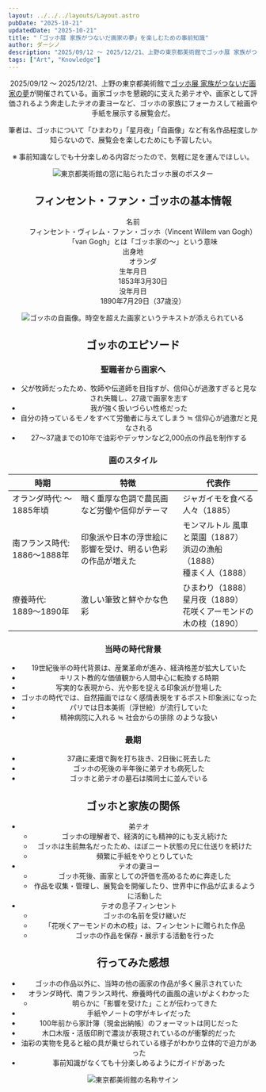 ```yaml
---
layout: ../../../layouts/Layout.astro
pubDate: "2025-10-21"
updatedDate: "2025-10-21"
title: "「ゴッホ展 家族がつないだ画家の夢」を楽しむための事前知識"
author: ダーシノ
description: "2025/09/12 〜 2025/12/21、上野の東京都美術館でゴッホ展 家族がつないだ画家の夢が開催されている。画家ゴッホを懇親的に支えた弟テオや、画家として評価されるよう奔走したテオの妻ヨーなど、ゴッホの家族にフォーカスして絵画や手紙を展示する展覧会だ。筆者は、ゴッホについて「ひまわり」「星月夜」「自画像」など有名作品程度しか知らないので、展覧会を楽しむためにも予習したい。"
tags: ["Art", "Knowledge"]
---
```



<Header {...frontmatter} />

2025/09/12 〜 2025/12/21、上野の東京都美術館で[ゴッホ展 家族がつないだ画家の夢](https://www.tobikan.jp/exhibition/2025_vangogh.html)が開催されている。画家ゴッホを懇親的に支えた弟テオや、画家として評価されるよう奔走したテオの妻ヨーなど、ゴッホの家族にフォーカスして絵画や手紙を展示する展覧会だ。

筆者は、ゴッホについて「ひまわり」「星月夜」「自画像」など有名作品程度しか知らないので、展覧会を楽しむためにも予習したい。

※ 事前知識なしでも十分楽しめる内容だったので、気軽に足を運んでほしい。

![東京都美術館の窓に貼られたゴッホ展のポスター](./_title.png)


## フィンセント・ファン・ゴッホの基本情報

<dl>
  <dt>名前</dt>
  <dd>
    フィンセント・ヴィレム・ファン・ゴッホ（Vincent Willem van Gogh）  
    「van Gogh」とは「ゴッホ家の〜」という意味
  </dd>

  <dt>出身地</dt>
  <dd>オランダ</dd>

  <dt>生年月日</dt>
  <dd>1853年3月30日</dd>

  <dt>没年月日</dt>
  <dd>1890年7月29日（37歳没）</dd>
</dl>

![ゴッホの自画像。時空を超えた画家というテキストが添えられている](./_gogh.png)


## ゴッホのエピソード

### 聖職者から画家へ
- 父が牧師だったため、牧師や伝道師を目指すが、信仰心が過激すぎると見なされ失職し、27歳で画家を志す
- 我が強く扱いづらい性格だった
- 自分の持っているモノをすべて労働者に与えてしまう ≒ 信仰心が過激だと見なされる
- 27〜37歳までの10年で油彩やデッサンなど2,000点の作品を制作する

### 画のスタイル

|時期|特徴|代表作|
|---|---|---|
|オランダ時代: 〜1885年頃|暗く重厚な色調で農民画など労働や信仰がテーマ|ジャガイモを食べる人々（1885）|
|南フランス時代: 1886〜1888年|印象派や日本の浮世絵に影響を受け、明るい色彩の作品が増えた|モンマルトル 風車と菜園（1887）<br />浜辺の漁船（1888）<br />種まく人（1888）|
|療養時代: 1889〜1890年|激しい筆致と鮮やかな色彩|ひまわり（1888）<br />星月夜（1889）<br />花咲くアーモンドの木の枝（1890）|

### 当時の時代背景

- 19世紀後半の時代背景は、産業革命が進み、経済格差が拡大していた
- キリスト教的な価値観から人間中心に転換する時期
- 写実的な表現から、光や影を捉える印象派が登場した
- ゴッホの時代では、自然描画ではなく感情表現をするポスト印象派になった
- パリでは日本美術（浮世絵）が流行していた
- 精神病院に入れる ≒ 社会からの排除 のような扱い

### 最期
- 37歳に麦畑で胸を打ち抜き、2日後に死去した
- ゴッホの死後の半年後に弟テオも病死した
- ゴッホと弟テオの墓石は隣同士に並んでいる

## ゴッホと家族の関係

- 弟テオ
  - ゴッホの理解者で、経済的にも精神的にも支え続けた
  - ゴッホは生前無名だったため、ほぼニート状態の兄に仕送りを続けた
  - 頻繁に手紙をやりとりしていた
- テオの妻ヨー
  - ゴッホ死後、画家としての評価を高めるために奔走した
  - 作品を収集・管理し、展覧会を開催したり、世界中に作品が広まるように活動した
- テオの息子フィンセント
  - ゴッホの名前を受け継いだ
  - 「花咲くアーモンドの木の枝」は、フィンセントに贈られた作品
  - ゴッホの作品を保存・展示する活動を行った


## 行ってみた感想

- ゴッホの作品以外に、当時の他の画家の作品が多く展示されていた
- オランダ時代、南フランス時代、療養時代の画風の違いがよくわかった
  - 明らかに「影響を受けた」ことが伝わってきた
- 手紙やノートの字がキレイだった
- 100年前から家計簿（現金出納帳）のフォーマットは同じだった
- 木口木版・活版印刷で濃淡が表現されているのが衝撃的だった
- 油彩の実物を見ると絵の具が乗せられている様子がわかり立体的で迫力があった
- 事前知識がなくても十分楽しめるようにガイドがあった

![東京都美術館の名称サイン](./_tmam.png)
